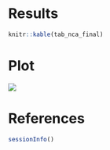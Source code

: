 # Results

```r
knitr::kable(tab_nca_final)
```

# Plot

![](plot.jpg)

# References

```r
sessionInfo()
```

